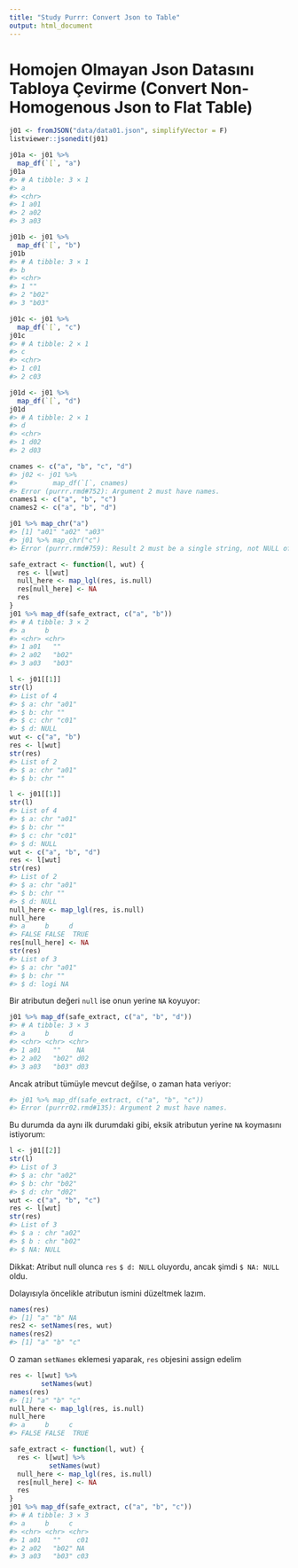 ```yaml
---
title: "Study Purrr: Convert Json to Table"
output: html_document
---
```


# Homojen Olmayan Json Datasını Tabloya Çevirme (Convert Non-Homogenous Json to Flat Table)
```r
j01 <- fromJSON("data/data01.json", simplifyVector = F)
listviewer::jsonedit(j01)
```
```r
j01a <- j01 %>%
  map_df(`[`, "a")
j01a
#> # A tibble: 3 × 1
#> a
#> <chr>
#> 1 a01
#> 2 a02
#> 3 a03
```
```r
j01b <- j01 %>%
  map_df(`[`, "b")
j01b
#> # A tibble: 3 × 1
#> b
#> <chr>
#> 1 ""
#> 2 "b02"
#> 3 "b03"
```
```r
j01c <- j01 %>%
  map_df(`[`, "c")
j01c
#> # A tibble: 2 × 1
#> c
#> <chr>
#> 1 c01
#> 2 c03
```
```r
j01d <- j01 %>%
  map_df(`[`, "d")
j01d
#> # A tibble: 2 × 1
#> d
#> <chr>
#> 1 d02
#> 2 d03

```
```r
cnames <- c("a", "b", "c", "d")
#> j02 <- j01 %>%
#>         map_df(`[`, cnames)
#> Error (purrr.rmd#752): Argument 2 must have names.
cnames1 <- c("a", "b", "c")
cnames2 <- c("a", "b", "d")
```
```r
j01 %>% map_chr("a")
#> [1] "a01" "a02" "a03"
#> j01 %>% map_chr("c")
#> Error (purrr.rmd#759): Result 2 must be a single string, not NULL of length 0
```
```r
safe_extract <- function(l, wut) {
  res <- l[wut]
  null_here <- map_lgl(res, is.null)
  res[null_here] <- NA
  res
}
j01 %>% map_df(safe_extract, c("a", "b"))
#> # A tibble: 3 × 2
#> a     b
#> <chr> <chr>
#> 1 a01   ""
#> 2 a02   "b02"
#> 3 a03   "b03"
```
```r
l <- j01[[1]]
str(l)
#> List of 4
#> $ a: chr "a01"
#> $ b: chr ""
#> $ c: chr "c01"
#> $ d: NULL
wut <- c("a", "b")
res <- l[wut]
str(res)
#> List of 2
#> $ a: chr "a01"
#> $ b: chr ""
```
```r
l <- j01[[1]]
str(l)
#> List of 4
#> $ a: chr "a01"
#> $ b: chr ""
#> $ c: chr "c01"
#> $ d: NULL
wut <- c("a", "b", "d")
res <- l[wut]
str(res)
#> List of 2
#> $ a: chr "a01"
#> $ b: chr ""
#> $ d: NULL
null_here <- map_lgl(res, is.null)
null_here
#> a     b     d
#> FALSE FALSE  TRUE
res[null_here] <- NA
str(res)
#> List of 3
#> $ a: chr "a01"
#> $ b: chr ""
#> $ d: logi NA

```
Bir atributun değeri `null` ise onun yerine `NA` koyuyor:
```r
j01 %>% map_df(safe_extract, c("a", "b", "d"))
#> # A tibble: 3 × 3
#> a     b     d
#> <chr> <chr> <chr>
#> 1 a01   ""    NA
#> 2 a02   "b02" d02
#> 3 a03   "b03" d03
```

Ancak atribut tümüyle mevcut değilse, o zaman hata veriyor:
```r
#> j01 %>% map_df(safe_extract, c("a", "b", "c"))
#> Error (purrr02.rmd#135): Argument 2 must have names.
```

Bu durumda da aynı ilk durumdaki gibi, eksik atributun yerine `NA` koymasını istiyorum:


```r
l <- j01[[2]]
str(l)
#> List of 3
#> $ a: chr "a02"
#> $ b: chr "b02"
#> $ d: chr "d02"
wut <- c("a", "b", "c")
res <- l[wut]
str(res)
#> List of 3
#> $ a : chr "a02"
#> $ b : chr "b02"
#> $ NA: NULL
```

Dikkat: Atribut null olunca `res` `$ d: NULL` oluyordu, ancak şimdi `$ NA: NULL` oldu.

Dolayısıyla öncelikle atributun ismini düzeltmek lazım.
```r
names(res)
#> [1] "a" "b" NA
res2 <- setNames(res, wut)
names(res2)
#> [1] "a" "b" "c"
```

O zaman `setNames` eklemesi yaparak, `res` objesini assign edelim
```r
res <- l[wut] %>%
        setNames(wut)
names(res)
#> [1] "a" "b" "c"
null_here <- map_lgl(res, is.null)
null_here
#> a     b     c
#> FALSE FALSE  TRUE
```
```r
safe_extract <- function(l, wut) {
  res <- l[wut] %>%
          setNames(wut)
  null_here <- map_lgl(res, is.null)
  res[null_here] <- NA
  res
}
j01 %>% map_df(safe_extract, c("a", "b", "c"))
#> # A tibble: 3 × 3
#> a     b     c
#> <chr> <chr> <chr>
#> 1 a01   ""    c01
#> 2 a02   "b02" NA
#> 3 a03   "b03" c03

```
